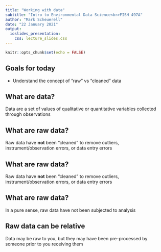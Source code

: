 ```yaml
---
title: "Working with data"
subtitle: "Intro to Environmental Data Science<br>FISH 497A"
author: "Mark Scheuerell"
date: "22 January 2021"
output:
  ioslides_presentation:
    css: lecture_slides.css
---
```


```r
knitr::opts_chunk$set(echo = FALSE)
```

## Goals for today

* Understand the concept of "raw" vs "cleaned" data


## What are data?

Data are a set of values of qualitative or quantitative variables collected through observations


## What are raw data?

Raw data have **not** been "cleaned" to remove outliers, instrument/observation errors, or data entry errors


## What are raw data?

Raw data have **not** been "cleaned" to remove outliers, instrument/observation errors, or data entry errors


## What are raw data?

In a pure sense, raw data have not been subjected to analysis


## Raw data can be relative

Data may be raw to you, but they may have been pre-processed by someone prior to you receiving them








